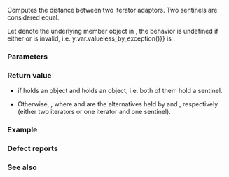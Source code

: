 {{title|operator-{{small|(std::common_iterator)}}}}
{{cpp/iterator/common_iterator/navbar}}
{{ddcl|since=c++20|
template&lt; std::sized_sentinel_for&lt;I&gt; I2, std::sized_sentinel_for&lt;I&gt; S2 &gt;
    requires std::sized_sentinel_for&lt;S, I2&gt;
friend constexpr std::iter_difference_t&lt;I2&gt;
    operator-( const common_iterator&amp; x, const std::common_iterator&lt;I2, S2&gt;&amp; y );
}}

Computes the distance between two iterator adaptors. Two sentinels are considered equal.

Let {{tt|''var''}} denote the underlying {{lc|std::variant}} member object in {{lc|std::common_iterator}}, the behavior is undefined if either {{c|x}} or {{c|y}} is invalid, i.e.
{{c|x.var.valueless_by_exception() {{!!}} y.var.valueless_by_exception()}} is {{c|true}}.

{{cpp/hidden friend|std::common_iterator&amp;lt;I&gt;|tmpl=yes}}

===Parameters===
{{par begin}}
{{par|x, y|iterator adaptors to compute the difference of}}
{{par end}}

===Return value===
* {{c|0}} if {{c|x.var}} holds an {{tt|S}} object and {{c|y.var}} holds an {{tt|S2}} object, i.e. both of them hold a sentinel.
* Otherwise, {{c|alt_x - alt_y}}, where {{tt|alt_x}} and {{tt|alt_y}} are the alternatives held by {{c|x.var}} and {{c|y.var}}, respectively (either two iterators or one iterator and one sentinel).

===Example===
{{example
|code=
#include &lt;algorithm&gt;
#include &lt;iostream&gt;
#include &lt;iterator&gt;

int main()
{
    int a[]{0, 1, 2, 3, 4, 5};

    using CI = std::common_iterator&lt;
                   std::counted_iterator&lt;int*&gt;,
                   std::default_sentinel_t
                   &gt;;

    CI i1{std::counted_iterator{a + 1, 2}&lt;!----&gt;};
    CI i2{std::counted_iterator{a, 3}&lt;!----&gt;};
    CI s1{std::default_sentinel};
    CI s2{std::default_sentinel};

    std::cout &lt;&lt; (s2 - s1) &lt;&lt; ' '
              &lt;&lt; (i2 - i1) &lt;&lt; ' '
              &lt;&lt; (i1 - s1) &lt;&lt; '\n';
}
|output=0 -1 -2
}}

===Defect reports===
{{dr list begin}}
{{dr list item|wg=lwg|dr=3574|std=C++20|before={{tt|variant}} was fully constexpr (P2231R1) but {{tt|common_iterator}} was not|after=also made constexpr}}
{{dr list end}}

===See also===
{{dsc begin}}
{{dsc inc|cpp/iterator/common_iterator/dsc operator_arith}}
{{dsc end}}

{{langlinks|de|es|fr|it|ja|pt|ru|zh}}
